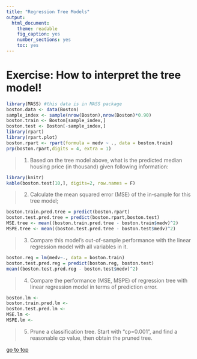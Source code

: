 ```yaml
---
title: "Regression Tree Models"
output: 
  html_document: 
    theme: readable
    fig_caption: yes
    number_sections: yes
    toc: yes
---
```


# **Exercise: How to interpret the tree model!** 

```r
library(MASS) #this data is in MASS package
boston.data <- data(Boston)
sample_index <- sample(nrow(Boston),nrow(Boston)*0.90)
boston.train <- Boston[sample_index,]
boston.test <- Boston[-sample_index,]
library(rpart)
library(rpart.plot)
boston.rpart <- rpart(formula = medv ~ ., data = boston.train)
prp(boston.rpart,digits = 4, extra = 1)
```

> 1. Based on the tree model above, what is the predicted median housing price (in thousand) given following information:


```r
library(knitr)
kable(boston.test[10,], digits=2, row.names = F)
```

> 2. Calculate the mean squared error (MSE) of the in-sample for this tree model;


```r
boston.train.pred.tree = predict(boston.rpart)
boston.test.pred.tree = predict(boston.rpart,boston.test)
MSE.tree <- mean((boston.train.pred.tree - boston.train$medv)^2)
MSPE.tree <- mean((boston.test.pred.tree - boston.test$medv)^2)
```

> 3. Compare this model's out-of-sample performance with the linear regression model with all variables in it.

```r
boston.reg = lm(medv~., data = boston.train)
boston.test.pred.reg = predict(boston.reg, boston.test)
mean((boston.test.pred.reg - boston.test$medv)^2)
```

> 4. Compare the performance (MSE, MSPE) of regression tree with linear regression model in terms of prediction error.

```r
boston.lm <- 
boston.train.pred.lm <- 
boston.test.pred.lm <- 
MSE.lm <- 
MSPE.lm <-
```

> 5. Prune a classification tree. Start with "cp=0.001", and find a reasonable cp value, then obtain the pruned tree.

[go to top](#header)

